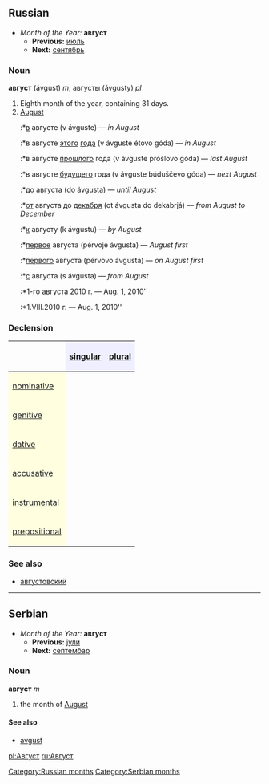 [[Category:Russian months]]
==Russian==
*''Month of the Year:'' '''август'''
**'''Previous:''' [[июль]]
**'''Next:''' [[сентябрь]]

===Noun===
'''август''' (ávgust) ''m'', августы (ávgusty) ''pl''

#Eighth month of the year, containing 31 days.
#[[August]]
#:*[[в]] августе (v ávguste) — ''in August''
#:*в августе [[этот|этого]] [[год|года]] (v ávguste étovo góda) — ''in August''
#:*в августе [[прошлый|прошлого]] года (v ávguste próšlovo góda) — ''last August''
#:*в августе [[будущий|будущего]] года (v ávguste búduščevo góda) — ''next August''
#:*[[до]] августа (do ávgusta) — ''until August''
#:*[[от]] августа до [[декабрь|декабря]] (ot ávgusta do dekabrjá) — ''from August to December''
#:*[[к]] августу (k ávgustu) — ''by August''
#:*[[первый|первое]] августа (pérvoje ávgusta) — ''August first''
#:*[[первый|первого]] августа (pérvovo ávgusta) — ''on August first''
#:*[[с]] августа (s ávgusta) — ''from August''
#:*1-го августа 2010 г. — Aug. 1, 2010''
#:*1.VIII.2010 г. — Aug. 1, 2010''

===Declension===
{| border="1" cellpadding="4" cellspacing="0"
!
! style="background-color: #EFEFFF" align="center"|[[singular]]
! style="background-color: #EFEFFF" align="center"|[[plural]]
|-
! style="background-color: #FFFFE0" align="left"|[[nominative case|nominative]]
| align="center"|{{Unicode|а́вгуст}}
| align="center"|{{Unicode|а́вгусты}}
|-
! style="background-color: #FFFFE0" align="left"|[[genitive case|genitive]]
| align="center"|{{Unicode|а́вгуста}}
| align="center"|{{Unicode|а́вгустов}}
|-
! style="background-color: #FFFFE0" align="left"|[[dative case|dative]]
| align="center"|{{Unicode|а́вгусту}}
| align="center"|{{Unicode|а́вгустам}}
|-
! style="background-color: #FFFFE0" align="left"|[[accusative case|accusative]]
| align="center"|{{Unicode|а́вгуст}}
| align="center"|{{Unicode|а́вгусты}}
|-
! style="background-color: #FFFFE0" align="left"|[[instrumental case|instrumental]]
| align="center"|{{Unicode|а́вгустом}}
| align="center"|{{Unicode|а́вгустами}}
|-
! style="background-color: #FFFFE0" align="left"|[[prepositional case|prepositional]]
| align="center"|{{Unicode|об а́вгусте}}
| align="center"|{{Unicode|об а́вгустах}}
|}


===See also===
*[[августовский]]


----

==Serbian==
*''Month of the Year:'' '''август'''
**'''Previous:''' [[јули]]
**'''Next:''' [[септембар]]
===Noun===
'''август''' ''m''
#the month of [[August]]
====See also====
*[[avgust]]
[[Category:Serbian months]]
[[pl:Август]]
[[ru:Август]]
